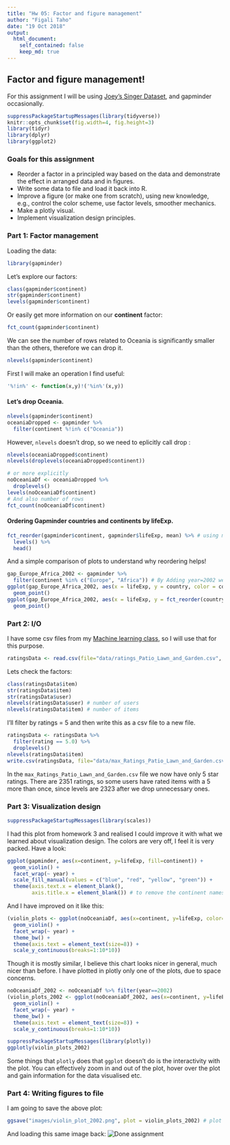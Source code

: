 ```yaml
---
title: "Hw 05: Factor and figure management"
author: "Figali Taho" 
date: "19 Oct 2018"
output:
  html_document:
    self_contained: false
    keep_md: true
---
```


## Factor and figure management!
For this assignment I will be using [Joey's Singer Dataset](https://github.com/JoeyBernhardt/singer), and gapminder occasionally.

```r
suppressPackageStartupMessages(library(tidyverse))
knitr::opts_chunk$set(fig.width=4, fig.height=3)
library(tidyr)
library(dplyr)
library(ggplot2)
```

### Goals for this assignment
- Reorder a factor in a principled way based on the data and demonstrate the effect in arranged data and in figures.
- Write some data to file and load it back into R.
- Improve a figure (or make one from scratch), using new knowledge, e.g., control the color scheme, use factor levels, smoother mechanics.
- Make a plotly visual.
- Implement visualization design principles.

### Part 1: Factor management
Loading the data:
```r
library(gapminder)
```

Let's explore our factors:
```r
class(gapminder$continent)
str(gapminder$continent)
levels(gapminder$continent)
```

Or easily get more information on our **continent** factor:
```r
fct_count(gapminder$continent)
```

We can see the number of rows related to Oceania is significantly smaller than the others, therefore we can drop it. 
```r
nlevels(gapminder$continent)
```

First I will make an operation I find useful:
```r
'%!in%' <- function(x,y)!('%in%'(x,y))
```

#### Let's drop Oceania. 
```r
nlevels(gapminder$continent)
oceaniaDropped <- gapminder %>%
  filter(continent %!in% c("Oceania"))
```

However, `nlevels` doesn't drop, so we need to eplicitly call drop :
```r
nlevels(oceaniaDropped$continent)
nlevels(droplevels(oceaniaDropped$continent))

# or more explicitly
noOceaniaDf <- oceaniaDropped %>%
  droplevels()
levels(noOceaniaDf$continent)
# And also number of rows
fct_count(noOceaniaDf$continent)
```

#### Ordering Gapminder countries and continents by lifeExp.
```r
fct_reorder(gapminder$continent, gapminder$lifeExp, mean) %>% # using mean statistic of life Expectancy
  levels() %>% 
  head()
```

And a simple comparison of plots to understand why reordering helps! 
```r
gap_Europe_Africa_2002 <- gapminder %>% 
  filter(continent %in% c("Europe", "Africa")) # By Adding year=2002 we could filter for a single year!
ggplot(gap_Europe_Africa_2002, aes(x = lifeExp, y = country, color = continent)) + 
  geom_point()
ggplot(gap_Europe_Africa_2002, aes(x = lifeExp, y = fct_reorder(country, lifeExp, mean), color = continent)) +
  geom_point()
```

### Part 2: I/O 
I have some csv files from my [Machine learning class](https://courses.students.ubc.ca/cs/main?pname=subjarea&tname=subjareas&req=3&dept=CPSC&course=340), so I will use that for this purpose. 

```r
ratingsData <- read.csv(file="data/ratings_Patio_Lawn_and_Garden.csv", header=TRUE, sep=",")
```

Lets check the factors:
```r
class(ratingsData$item)
str(ratingsData$item)
str(ratingsData$user)
nlevels(ratingsData$user) # number of users
nlevels(ratingsData$item) # number of items
```

I'll filter by ratings = 5 and then write this as a csv file to a new file.
```r
ratingsData <- ratingsData %>%
  filter(rating == 5.0) %>%
  droplevels()
nlevels(ratingsData$item)
write.csv(ratingsData, file="data/max_Ratings_Patio_Lawn_and_Garden.csv")
```

In the `max_Ratings_Patio_Lawn_and_Garden.csv` file we now have only 5 star ratings. There are 2351 ratings, so some users have rated items with a 5 more than once, since levels are 2323 after we drop unnecessary ones. 

### Part 3: Visualization design
```r
suppressPackageStartupMessages(library(scales))
```

I had this plot from homework 3 and realised I could improve it with what we learned about visualization design. 
The colors are very off, I feel it is very packed. Have a look:
```r
ggplot(gapminder, aes(x=continent, y=lifeExp, fill=continent)) +
  geom_violin() +
  facet_wrap(~ year) +
  scale_fill_manual(values = c("blue", "red", "yellow", "green")) + 
  theme(axis.text.x = element_blank(), 
        axis.title.x = element_blank()) # to remove the continent names from the x axis.
```

And I have improved on it like this:
```r
(violin_plots <- ggplot(noOceaniaDf, aes(x=continent, y=lifeExp, color=continent)) +
  geom_violin() +
  facet_wrap(~ year) +
  theme_bw() +  
  theme(axis.text = element_text(size=8)) +     
  scale_y_continuous(breaks=1:10*10))
```

Though it is mostly similar, I believe this chart looks nicer in general, much nicer than before.
I have plotted in plotly only one of the plots, due to space concerns. 
```r
noOceaniaDf_2002 <- noOceaniaDf %>% filter(year==2002)
(violin_plots_2002 <- ggplot(noOceaniaDf_2002, aes(x=continent, y=lifeExp, color=continent)) +
  geom_violin() +
  facet_wrap(~ year) +
  theme_bw() +  
  theme(axis.text = element_text(size=8)) +     
  scale_y_continuous(breaks=1:10*10))
```
```r
suppressPackageStartupMessages(library(plotly))
ggplotly(violin_plots_2002)
```

Some things that `plotly` does that `ggplot` doesn't do is the interactivity with the plot. You can effectively zoom in and out of the plot, hover over the plot and gain information for the data visualised etc.  

### Part 4: Writing figures to file
I am going to save the above plot:
```r
ggsave("images/violin_plot_2002.png", plot = violin_plots_2002) # plot matters since it would otherwise store the latest run plot!
```

And loading this same image back:
![Done assignment](images/violin_plot_2002.png)

